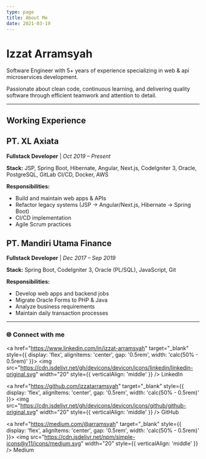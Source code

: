 ```yaml
---
type: page
title: About Me
date: 2021-03-19
---
```


# Izzat Arramsyah

Software Engineer with 5+ years of experience specializing in web & api microservices development.

Passionate about clean code, continuous learning, and delivering quality software through efficient teamwork and attention to detail.

---

## Working Experience

## PT. XL Axiata
**Fullstack Developer** | *Oct 2019 – Present*

**Stack:** JSP, Spring Boot, Hibernate, Angular, Next.js, CodeIgniter 3, Oracle, PostgreSQL, GitLab CI/CD, Docker, AWS

**Responsibilities:**  
- Build and maintain web apps & APIs  
- Refactor legacy systems (JSP → Angular/Next.js, Hibernate → Spring Boot)  
- CI/CD implementation  
- Agile Scrum practices


## PT. Mandiri Utama Finance
**Fullstack Developer** | *Dec 2017 – Sep 2019*

**Stack:** Spring Boot, CodeIgniter 3, Oracle (PL/SQL), JavaScript, Git

**Responsibilities:**  
- Develop web apps and backend jobs  
- Migrate Oracle Forms to PHP & Java  
- Analyze business requirements  
- Maintain daily transaction processes


---

### 🌐 Connect with me

<div style={{ display: 'flex', flexWrap: 'wrap', gap: '1rem' }}>

  <a href="https://www.linkedin.com/in/izzat-arramsyah" target="_blank" style={{ display: 'flex', alignItems: 'center', gap: '0.5rem', width: 'calc(50% - 0.5rem)' }}>
    <img src="https://cdn.jsdelivr.net/gh/devicons/devicon/icons/linkedin/linkedin-original.svg" width="20" style={{ verticalAlign: 'middle' }} />
    LinkedIn
  </a>

  <a href="https://github.com/izzatarramsyah" target="_blank" style={{ display: 'flex', alignItems: 'center', gap: '0.5rem', width: 'calc(50% - 0.5rem)' }}>
    <img src="https://cdn.jsdelivr.net/gh/devicons/devicon/icons/github/github-original.svg" width="20" style={{ verticalAlign: 'middle' }} />
    GitHub
  </a>

  <a href="https://medium.com/@arramsyah" target="_blank" style={{ display: 'flex', alignItems: 'center', gap: '0.5rem', width: 'calc(50% - 0.5rem)' }}>
    <img src="https://cdn.jsdelivr.net/npm/simple-icons@v11/icons/medium.svg" width="20" style={{ verticalAlign: 'middle' }} />
    Medium
  </a>

</div>
